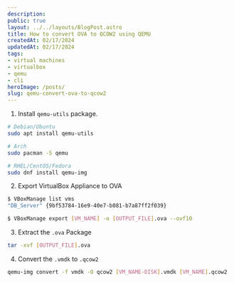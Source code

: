 ```yaml
---
description:
public: true
layout: ../../layouts/BlogPost.astro
title: How to convert OVA to QCOW2 using QEMU
createdAt: 02/17/2024
updatedAt: 02/17/2024
tags:
- virtual machines
- virtualbox
- qemu
- cli
heroImage: /posts/
slug: qemu-convert-ova-to-qcow2
---
```


1. Install `qemu-utils` package.

```bash
# Debian/Ubuntu
sudo apt install qemu-utils

# Arch
sudo pacman -S qemu

# RHEL/CentOS/Fedora
sudo dnf install qemu-img
```

2. Export VirtualBox Appliance to OVA

```bash
$ VBoxManage list vms
"DB_Server" {9bf53784-16e9-40e7-b081-b7a87ff2f039}

$ VBoxManage export [VM_NAME] -o [OUTPUT_FILE].ova --ovf10
```

3. Extract the `.ova` Package

```bash
tar -xvf [OUTPUT_FILE].ova
```

4. Convert the `.vmdk` to `.qcow2`

```bash
qemu-img convert -f vmdk -O qcow2 [VM_NAME-DISK].vmdk [VM_NAME].qcow2
```
